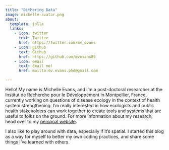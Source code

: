 ```yaml
---
title: "Dithering Data"
image: michelle-avatar.png
about:
  template: jolla
  links:
    - icon: twitter
      text: Twitter
      href: https://twitter.com/mv_evans
    - icon: github
      text: Github
      href: https://github.com/mvevans89
    - icon: email
      text: Email me!
      href: mailto:mv.evans.phd@gmail.com

---
```


Hello! My name is Michelle Evans, and I'm a post-doctoral researcher at the Institut de Recherche pour le Développement in Montpellier, France, currently working on questions of disease ecology in the context of health system strengthening. I'm really interested in how ecologists and public health stakeholders can work together to create tools and systems that are useful to folks on the ground. For more information about my research, head over to my [personal website](https://mvevans89.github.io/).

I also like to play around with data, especially if it’s spatial. I started this blog as a way for myself to better my own coding practices, and share some things I’ve learned with others.
